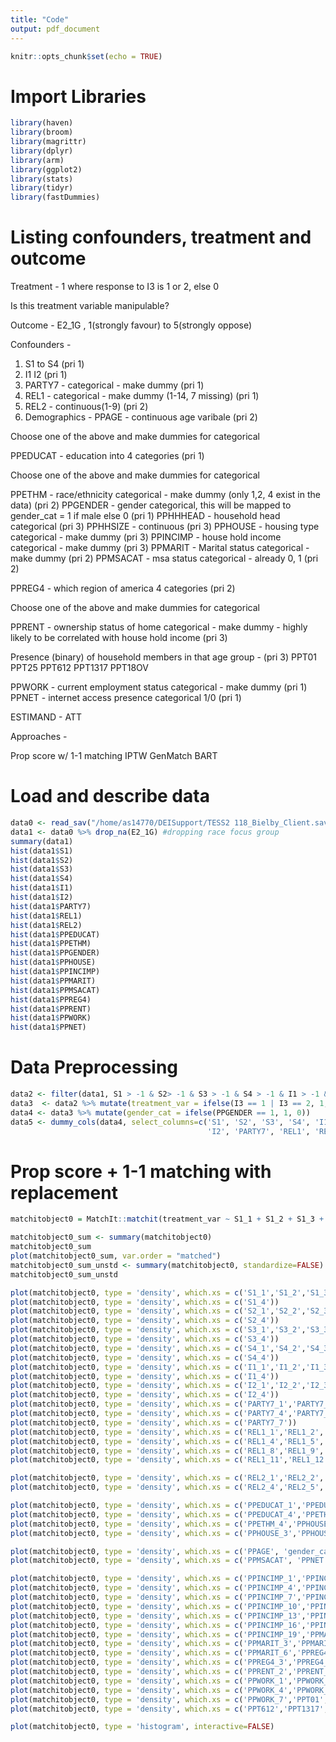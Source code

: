 ```yaml
---
title: "Code"
output: pdf_document
---
```


```r
knitr::opts_chunk$set(echo = TRUE)
```

# Import Libraries
```r
library(haven)
library(broom)
library(magrittr)
library(dplyr)
library(arm)
library(ggplot2)
library(stats)
library(tidyr)
library(fastDummies)
```

# Listing confounders, treatment and outcome
Treatment - 1 where response to I3 is 1 or 2, else 0

Is this treatment variable manipulable?  

Outcome - E2_1G , 1(strongly favour) to 5(strongly oppose) 

Confounders - 

1. S1 to S4 (pri 1)
2. I1 I2 (pri 1)
3. PARTY7 - categorical - make dummy (pri 1)
4. REL1 - categorical - make dummy (1-14, 7 missing) (pri 1)
5. REL2 - continuous(1-9) (pri 2)
6. Demographics -
PPAGE - continuous age varibale (pri 2)
<!-- PPAGECAT - age divided into 7 categories -->
<!-- PPAGECAT4 - age divided into 4 categories -->

Choose one of the above and make dummies for categorical

<!-- PPEDUC - education into 14 categories -->
PPEDUCAT - education into 4 categories (pri 1)

Choose one of the above and make dummies for categorical

PPETHM - race/ethnicity categorical - make dummy (only 1,2, 4 exist in the data) (pri 2)
PPGENDER - gender categorical, this will be mapped to gender_cat = 1 if male else 0 (pri 1)
PPHHHEAD - household head categorical (pri 3)
PPHHSIZE - continuous (pri 3)
PPHOUSE - housing type categorical - make dummy (pri 3)
PPINCIMP - house hold income categorical - make dummy (pri 3)
PPMARIT - Marital status categorical - make dummy (pri 2)
PPMSACAT - msa status categorical - already 0, 1 (pri 2)

PPREG4 - which region of america 4 categories (pri 2)
<!-- ppreg9 - which region of america 9 categories -->

Choose one of the above and make dummies for categorical

PPRENT - ownership status of home categorical - make dummy - highly likely to be correlated with house hold income (pri 3)

Presence (binary) of household members in that age group - (pri 3)
PPT01
PPT25
PPT612
PPT1317
PPT18OV

PPWORK - current employment status categorical - make dummy (pri 1)
PPNET - internet access presence categorical 1/0 (pri 1)

ESTIMAND - ATT

Approaches - 

Prop score w/ 1-1 matching
IPTW 
GenMatch
BART


# Load and describe data
```r
data0 <- read_sav("/home/as14770/DEISupport/TESS2 118_Bielby_Client.sav")
data1 <- data0 %>% drop_na(E2_1G) #dropping race focus group
summary(data1)
hist(data1$S1)
hist(data1$S2)
hist(data1$S3)
hist(data1$S4)
hist(data1$I1)
hist(data1$I2)
hist(data1$PARTY7)
hist(data1$REL1)
hist(data1$REL2)
hist(data1$PPEDUCAT)
hist(data1$PPETHM)
hist(data1$PPGENDER)
hist(data1$PPHOUSE)
hist(data1$PPINCIMP)
hist(data1$PPMARIT)
hist(data1$PPMSACAT)
hist(data1$PPREG4)
hist(data1$PPRENT)
hist(data1$PPWORK)
hist(data1$PPNET)
```

# Data Preprocessing
```r
data2 <- filter(data1, S1 > -1 & S2> -1 & S3 > -1 & S4 > -1 & I1 > -1 & I2 > -1 & REL1 > -1 & REL2 > -1)
data3  <- data2 %>% mutate(treatment_var = ifelse(I3 == 1 | I3 == 2, 1, 0)) %>% mutate(outcome_var = (E2_1G+E2_2G+E2_3G+E2_4G+E2_5G+E2_6GA+E2_7G+E2_8GA)/8)
data4 <- data3 %>% mutate(gender_cat = ifelse(PPGENDER == 1, 1, 0))
data5 <- dummy_cols(data4, select_columns=c('S1', 'S2', 'S3', 'S4', 'I1', 
                                            'I2', 'PARTY7', 'REL1', 'REL2', 'PPEDUCAT','PPETHM', 'PPHOUSE', 'PPINCIMP', 'PPMARIT', 'PPREG4', 'PPRENT', 'PPWORK'))
```

# Prop score + 1-1 matching with replacement
```r
matchitobject0 = MatchIt::matchit(treatment_var ~ S1_1 + S1_2 + S1_3 + S1_4 + S2_1 + S2_2 + S2_3 + S2_4 + + S3_1 + S3_2 + S3_3 + S3_4 + S4_1 + S4_2 + S4_3 + S4_4 + I1_1 + I1_2 + I1_3 + I1_4 + I2_1 + I2_2 + I2_3 + I2_4 + PARTY7_1 + PARTY7_2 + PARTY7_3 + PARTY7_4 + PARTY7_5 + PARTY7_6 + PARTY7_7 + REL1_1 + REL1_2 + REL1_3 + REL1_4 + REL1_5 + REL1_6 + REL1_8 + REL1_9 + REL1_10 + REL1_11 + REL1_12 + REL1_13 + REL2_1 + REL2_2 + REL2_3 + REL2_4 + REL2_5 + REL2_6 + PPAGE + PPEDUCAT_1 + PPEDUCAT_2 + PPEDUCAT_3 + PPEDUCAT_4 + PPETHM_1 + PPETHM_2 + PPETHM_4 + gender_cat + PPHHHEAD + PPHHSIZE + PPHOUSE_1 + PPHOUSE_2 + PPHOUSE_3 + PPHOUSE_4 + PPHOUSE_5 + PPINCIMP_1 + PPINCIMP_2 + PPINCIMP_3 + PPINCIMP_4 + PPINCIMP_5 + PPINCIMP_6 + PPINCIMP_7 + PPINCIMP_8 + PPINCIMP_9 + PPINCIMP_10 + PPINCIMP_11 + PPINCIMP_12 + PPINCIMP_13 + PPINCIMP_14 + PPINCIMP_15 + PPINCIMP_16 + PPINCIMP_17 + PPINCIMP_18 + PPINCIMP_19 + PPMARIT_1 + PPMARIT_2 + PPMARIT_3 +PPMARIT_4 + PPMARIT_5 + PPMARIT_6 + PPMSACAT + PPREG4_1 + PPREG4_2 + PPREG4_3 + PPREG4_4 + PPRENT_1 + PPRENT_2 + PPRENT_3 + PPT01 + PPT25 + PPT612 + PPT1317 + PPT18OV + PPWORK_1 +  PPWORK_2 + PPWORK_3 + PPWORK_4 + PPWORK_5 + PPWORK_6 + PPWORK_7 + PPNET, data5, distance = "glm", link = "probit", replace = TRUE, method = "nearest")
```

```r
matchitobject0_sum <- summary(matchitobject0)
matchitobject0_sum 
plot(matchitobject0_sum, var.order = "matched") 
matchitobject0_sum_unstd <- summary(matchitobject0, standardize=FALSE)
matchitobject0_sum_unstd
```
```r
plot(matchitobject0, type = 'density', which.xs = c('S1_1','S1_2','S1_3'))
plot(matchitobject0, type = 'density', which.xs = c('S1_4'))
plot(matchitobject0, type = 'density', which.xs = c('S2_1','S2_2','S2_3'))
plot(matchitobject0, type = 'density', which.xs = c('S2_4'))
plot(matchitobject0, type = 'density', which.xs = c('S3_1','S3_2','S3_3'))
plot(matchitobject0, type = 'density', which.xs = c('S3_4'))
plot(matchitobject0, type = 'density', which.xs = c('S4_1','S4_2','S4_3'))
plot(matchitobject0, type = 'density', which.xs = c('S4_4'))
plot(matchitobject0, type = 'density', which.xs = c('I1_1','I1_2','I1_3'))
plot(matchitobject0, type = 'density', which.xs = c('I1_4'))
plot(matchitobject0, type = 'density', which.xs = c('I2_1','I2_2','I2_3'))
plot(matchitobject0, type = 'density', which.xs = c('I2_4'))
plot(matchitobject0, type = 'density', which.xs = c('PARTY7_1','PARTY7_2','PARTY7_3'))
plot(matchitobject0, type = 'density', which.xs = c('PARTY7_4','PARTY7_5','PARTY7_6'))
plot(matchitobject0, type = 'density', which.xs = c('PARTY7_7'))
plot(matchitobject0, type = 'density', which.xs = c('REL1_1','REL1_2','REL1_3'))
plot(matchitobject0, type = 'density', which.xs = c('REL1_4','REL1_5','REL1_6'))
plot(matchitobject0, type = 'density', which.xs = c('REL1_8','REL1_9','REL1_10'))
plot(matchitobject0, type = 'density', which.xs = c('REL1_11','REL1_12','REL1_13'))
```





```r
plot(matchitobject0, type = 'density', which.xs = c('REL2_1','REL2_2','REL2_3'))
plot(matchitobject0, type = 'density', which.xs = c('REL2_4','REL2_5','REL2_6'))
```

```r
plot(matchitobject0, type = 'density', which.xs = c('PPEDUCAT_1','PPEDUCAT_2','PPEDUCAT_3'))
plot(matchitobject0, type = 'density', which.xs = c('PPEDUCAT_4','PPETHM_1','PPETHM_2'))
plot(matchitobject0, type = 'density', which.xs = c('PPETHM_4','PPHOUSE_1','PPHOUSE_2'))
plot(matchitobject0, type = 'density', which.xs = c('PPHOUSE_3','PPHOUSE_4','PPHOUSE_5'))
```

```r
plot(matchitobject0, type = 'density', which.xs = c('PPAGE', 'gender_cat','PPHHHEAD'))
plot(matchitobject0, type = 'density', which.xs = c('PPMSACAT', 'PPNET','PPHHSIZE'))
```



```r
plot(matchitobject0, type = 'density', which.xs = c('PPINCIMP_1','PPINCIMP_2','PPINCIMP_3'))
plot(matchitobject0, type = 'density', which.xs = c('PPINCIMP_4','PPINCIMP_5','PPINCIMP_6'))
plot(matchitobject0, type = 'density', which.xs = c('PPINCIMP_7','PPINCIMP_8','PPINCIMP_9'))
plot(matchitobject0, type = 'density', which.xs = c('PPINCIMP_10','PPINCIMP_11','PPINCIMP_12'))
plot(matchitobject0, type = 'density', which.xs = c('PPINCIMP_13','PPINCIMP_14','PPINCIMP_15'))
plot(matchitobject0, type = 'density', which.xs = c('PPINCIMP_16','PPINCIMP_17','PPINCIMP_18'))
plot(matchitobject0, type = 'density', which.xs = c('PPINCIMP_19','PPMARIT_1','PPMARIT_2'))
plot(matchitobject0, type = 'density', which.xs = c('PPMARIT_3','PPMARIT_4','PPMARIT_5'))
plot(matchitobject0, type = 'density', which.xs = c('PPMARIT_6','PPREG4_1','PPREG4_2'))
plot(matchitobject0, type = 'density', which.xs = c('PPREG4_3','PPREG4_4','PPRENT_1'))
plot(matchitobject0, type = 'density', which.xs = c('PPRENT_2','PPRENT_3'))
plot(matchitobject0, type = 'density', which.xs = c('PPWORK_1','PPWORK_2','PPWORK_3'))
plot(matchitobject0, type = 'density', which.xs = c('PPWORK_4','PPWORK_5','PPWORK_6'))
plot(matchitobject0, type = 'density', which.xs = c('PPWORK_7','PPT01','PPT25'))
plot(matchitobject0, type = 'density', which.xs = c('PPT612','PPT1317','PPT18OV'))
```

```r
plot(matchitobject0, type = 'histogram', interactive=FALSE)
```